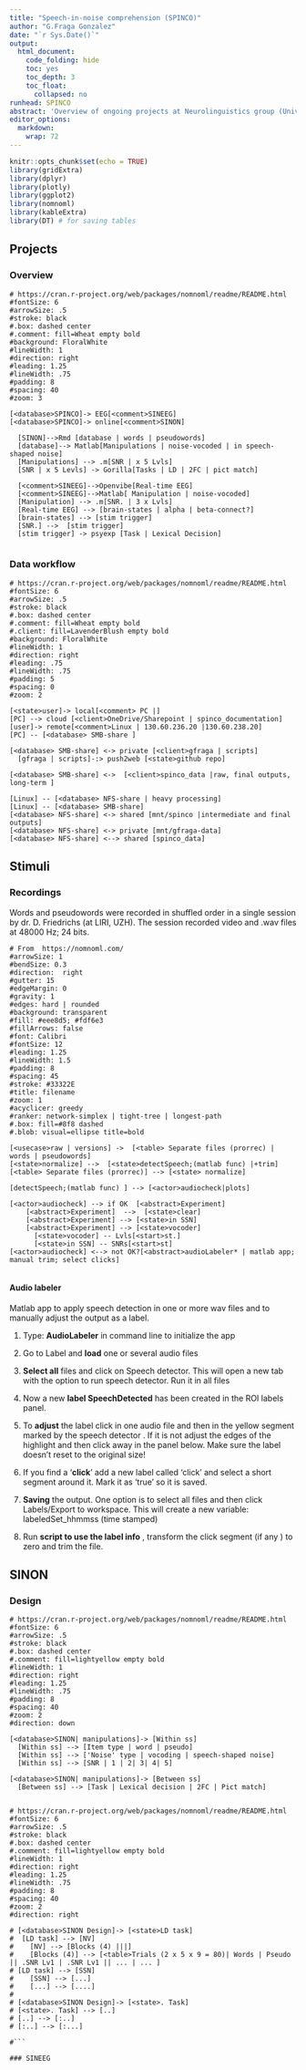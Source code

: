 ```yaml
---
title: "Speech-in-noise comprehension (SPINCO)"
author: "G.Fraga Gonzalez"
date: "`r Sys.Date()`"
output:
  html_document:
    code_folding: hide
    toc: yes
    toc_depth: 3
    toc_float:
      collapsed: no
runhead: SPINCO
abstract: 'Overview of ongoing projects at Neurolinguistics group (University of Zurich) '
editor_options: 
  markdown: 
    wrap: 72
---
```


<!-- To unfold code in specific chunks use Chunk options: class.source = 'fold-show' -->

```r
knitr::opts_chunk$set(echo = TRUE)
library(gridExtra)
library(dplyr)
library(plotly)
library(ggplot2)
library(nomnoml)
library(kableExtra)
library(DT) # for saving tables
```

<!-- ## Projects {.tabset} -->

## Projects {.tabset} 

### Overview

```nomnoml
# https://cran.r-project.org/web/packages/nomnoml/readme/README.html
#fontSize: 6
#arrowSize: .5
#stroke: black
#.box: dashed center
#.comment: fill=Wheat empty bold
#background: FloralWhite
#lineWidth: 1
#direction: right
#leading: 1.25
#lineWidth: .75
#padding: 8
#spacing: 40
#zoom: 3
  
[<database>SPINCO]-> EEG[<comment>SINEEG]
[<database>SPINCO]-> online[<comment>SINON]
  
  [SINON]-->Rmd [database | words | pseudowords] 
  [database]--> Matlab[Manipulations | noise-vocoded | in speech-shaped noise]
  [Manipulations] --> .m[SNR | x 5 Lvls] 
  [SNR | x 5 Levls] -> Gorilla[Tasks | LD | 2FC | pict match]
  
  [<comment>SINEEG]-->Openvibe[Real-time EEG]
  [<comment>SINEEG]-->Matlab[ Manipulation | noise-vocoded]
  [Manipulation] --> .m[SNR. | 3 x Lvls]
  [Real-time EEG] --> [brain-states | alpha | beta-connect?]
  [brain-states] --> [stim trigger]
  [SNR.] -->  [stim trigger]
  [stim trigger] -> psyexp [Task | Lexical Decision]
  

```

### Data workflow

```nomnoml
# https://cran.r-project.org/web/packages/nomnoml/readme/README.html
#fontSize: 6
#arrowSize: .5
#stroke: black
#.box: dashed center
#.comment: fill=Wheat empty bold
#.client: fill=LavenderBlush empty bold
#background: FloralWhite
#lineWidth: 1
#direction: right
#leading: .75
#lineWidth: .75
#padding: 5
#spacing: 0
#zoom: 2
  
[<state>user]-> local[<comment> PC |]
[PC] --> cloud [<client>OneDrive/Sharepoint | spinco_documentation]
[user]-> remote[<comment>Linux | 130.60.236.20 |130.60.238.20]
[PC] -- [<database> SMB-share ]
 
[<database> SMB-share] <-> private [<client>gfraga | scripts]
  [gfraga | scripts]-:> push2web [<state>github repo]

[<database> SMB-share] <->  [<client>spinco_data |raw, final outputs, long-term ]

[Linux] -- [<database> NFS-share | heavy processing]
[Linux] -- [<database> SMB-share]
[<database> NFS-share] <-> shared [mnt/spinco |intermediate and final outputs]
[<database> NFS-share] <-> private [mnt/gfraga-data]
[<database> NFS-share] <--> shared [spinco_data]
```

<!-- ## Stimuli {.tabset} -->

## Stimuli {.tabset} 

### Recordings

Words and pseudowords were recorded in shuffled order in a single session by
dr. D. Friedrichs (at LIRI, UZH). The session recorded video and .wav files at 48000 Hz; 24 bits.

```nomnoml
# From  https://nomnoml.com/
#arrowSize: 1
#bendSize: 0.3
#direction:  right 
#gutter: 15
#edgeMargin: 0
#gravity: 1
#edges: hard | rounded
#background: transparent
#fill: #eee8d5; #fdf6e3
#fillArrows: false
#font: Calibri
#fontSize: 12
#leading: 1.25
#lineWidth: 1.5
#padding: 8
#spacing: 45
#stroke: #33322E
#title: filename
#zoom: 1
#acyclicer: greedy
#ranker: network-simplex | tight-tree | longest-path
#.box: fill=#8f8 dashed
#.blob: visual=ellipse title=bold

[<usecase>raw | versions] ->  [<table> Separate files (prorrec) | words | pseudowords]
[<state>normalize] -->  [<state>detectSpeech;(matlab func) |+trim]
[<table> Separate files (prorrec)] --> [<state> normalize]

[detectSpeech;(matlab func) ] --> [<actor>audiocheck|plots]

[<actor>audiocheck] --> if OK  [<abstract>Experiment]
    [<abstract>Experiment]  -->  [<state>clear]
    [<abstract>Experiment] --> [<state>in SSN]
    [<abstract>Experiment] --> [<state>vocoder]
      [<state>vocoder] -- Lvls[<start>st.]
      [<state>in SSN] -- SNRs[<start>st]
[<actor>audiocheck] <--> not OK?[<abstract>audioLabeler* | matlab app; manual trim; select clicks]
      
```
#### **Audio labeler**

Matlab app to apply speech detection in one or more wav files and to
manually adjust the output as a label.

1.   Type: **AudioLabeler** in command line to initialize the app

2.   Go to Label and **load** one or several audio files

3.   **Select all** files and click on Speech detector. This will open a
    new tab with the option to run speech detector. Run it in all files

4.   Now a new **label SpeechDetected** has been created in the ROI
    labels panel.

5.   To **adjust** the label click in one audio file and then in the
    yellow segment marked by the speech detector . If it is not adjust
    the edges of the highlight and then click away in the panel below.
    Make sure the label doesn't reset to the original size!

6.   If you find a '**click**' add a new label called 'click' and select
    a short segment around it. Mark it as 'true' so it is saved.

7.   **Saving** the output. One option is to select all files and then
    click Labels/Export to workspace. This will create a new variable:
    labeledSet_hhmmss (time stamped)

8.   Run **script to use the label info** , transform the click segment
    (if any ) to zero and trim the file.

## SINON {.tabset} 

### Design

```nomnoml
# https://cran.r-project.org/web/packages/nomnoml/readme/README.html
#fontSize: 6
#arrowSize: .5
#stroke: black
#.box: dashed center
#.comment: fill=lightyellow empty bold
#lineWidth: 1
#direction: right
#leading: 1.25
#lineWidth: .75
#padding: 8
#spacing: 40
#zoom: 2
#direction: down
  
[<database>SINON| manipulations]-> [Within ss]
  [Within ss] --> [Item type | word | pseudo]
  [Within ss] --> ['Noise' type | vocoding | speech-shaped noise]
  [Within ss] --> [SNR | 1 | 2| 3| 4| 5]

[<database>SINON| manipulations]-> [Between ss]
  [Between ss] --> [Task | Lexical decision | 2FC | Pict match]
  

```

```nomnoml

# https://cran.r-project.org/web/packages/nomnoml/readme/README.html
#fontSize: 6
#arrowSize: .5
#stroke: black
#.box: dashed center
#.comment: fill=lightyellow empty bold
#lineWidth: 1
#direction: right
#leading: 1.25
#lineWidth: .75
#padding: 8
#spacing: 40
#zoom: 2
#direction: right
  
# [<database>SINON Design]-> [<state>LD task]
#  [LD task] --> [NV]
#    [NV] --> [Blocks (4) |||]
#    [Blocks (4)] --> [<table>Trials (2 x 5 x 9 = 80)| Words | Pseudo || .SNR Lv1 | .SNR Lv1 || ... | ... ]
# [LD task] --> [SSN]
#    [SSN] --> [...]
#    [...] --> [....]
# 
# [<database>SINON Design]-> [<state>. Task]
# [<state>. Task] --> [..]
# [..] --> [:..]
# [:..] --> [:...]

#```

### SINEEG

 
```
